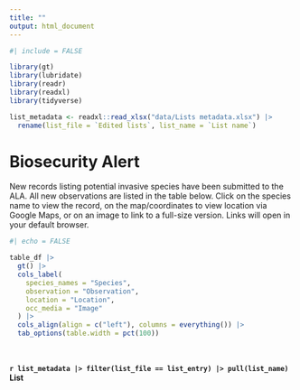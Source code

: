 ```yaml
---
title: ""
output: html_document
---
```


```r
#| include = FALSE

library(gt)
library(lubridate)
library(readr)
library(readxl)
library(tidyverse)

list_metadata <- readxl::read_xlsx("data/Lists metadata.xlsx") |>
  rename(list_file = `Edited lists`, list_name = `List name`)
```

<h1>Biosecurity Alert</b></h1>

New records listing potential invasive species have been submitted to the ALA. All new observations are listed in the table below. Click on the species name to view the record, on the map/coordinates to view location via Google Maps, or on an image to link to a full-size version. Links will open in your default browser.

```r
#| echo = FALSE

table_df |>
  gt() |>
  cols_label(
    species_names = "Species",
    observation = "Observation",
    location = "Location",
    occ_media = "Image"
  ) |>
  cols_align(align = c("left"), columns = everything()) |>
  tab_options(table.width = pct(100))
```
<br>
<br>
<b>`r list_metadata |> filter(list_file == list_entry) |> pull(list_name)` List</b>